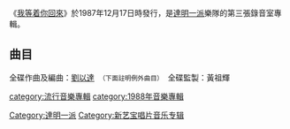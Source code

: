 {{Album infobox | <!-- See Wikipedia:WikiProject_Albums -->
|  Name        = 達明一派
|  Type        = [[專輯|專輯]]
|  Artist      = [[達明一派|達明一派]]
|  Cover       = 
|  Released    = 1987年12月17日
|  Recorded    = 1987年9月-10月
|  Genre       = [[粵語流行音樂|粵語流行]]
|  Length      = 
|  Label       = [[寶麗金|寶麗金]]
|  Number      =
|  Producer    = 
|  Last album  = [[石頭記_(達明一派專輯)|石頭記]] <br />（1987年4月9日）
|  This album  = 我等着你回來 <br />（1987年12月17日）
|  Next album  = [[你還愛我嗎_(達明一派專輯)|你還愛我嗎]] <br />（1988年6月21日）

}}

《[[我等着你回來|我等着你回來]]》於1987年12月17日時發行，是[[達明一派|達明一派]]樂隊的第三張錄音室專輯。

== 曲目 ==
全碟作曲及編曲：[[劉以達|劉以達]]　<small>（下面註明例外曲目）</small>　全碟監製：黃祖輝
{{Tracklist
| title1 = 我等着…
| music1 = [[嚴折西|嚴折西]]
| lyrics1 = 獨白詞：[[何秀萍|何秀萍]]
| note1 = 純音樂
| longnote1 = 改編自[[40年代上海歌壇七大歌星|1940年代上海歌手]][[白光_(影星)|白光]]的《等着你回來》

| title2 = 今夜星光燦爛		
| lyrics2 = [[陳少琪|陳少琪]]

| title3 = 溜冰滾族	
| lyrics3 = 陳少琪

| title4 = 大亞灣之戀	
| lyrics4 = [[潘源良|潘源良]]

| title5 = 神奇女俠	
| lyrics5 = 陳少琪

| title6 = 你望．我望
| lyrics6 = 陳少琪

| title7 = 那個下午我在舊居燒信	 
| lyrics7 = [[何秀萍|何秀萍]]

| title8 = 別等	
| lyrics8 = 陳少琪

| title9 = 上路		
| music9 = [[黃耀明|黃耀明]]
| lyrics9 = 邁克、陳少琪

| title10 = 情探
| lyrics10 = 邁克

| title11 = …你回來
| music11 = 嚴折西
| lyrics11 = 嚴折西<br>獨白詞：[[何秀萍|何秀萍]]
| note11 = 純音樂
| longnote11 = 改編自1940年代上海歌手白光的《等着你回來》
}}

{{album-stub}}
{{達明一派}}
{{黃耀明}}
[[Category:達明一派|Category:達明一派]]
[[category:流行音樂專輯|category:流行音樂專輯]]
[[category:1988年音樂專輯|category:1988年音樂專輯]]
[[Category:新艺宝唱片音乐专辑|Category:新艺宝唱片音乐专辑]]